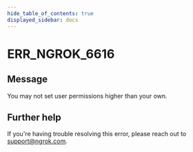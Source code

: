 ```yaml
---
hide_table_of_contents: true
displayed_sidebar: docs
---
```



# ERR_NGROK_6616

## Message

You may not set user permissions higher than your own.

<ErrorDetails error="err_ngrok_6616" />

## Further help

If you're having trouble resolving this error, please reach out to [support@ngrok.com](mailto:support@ngrok.com?subject=Help%20with%20ERR_NGROK_6616).
